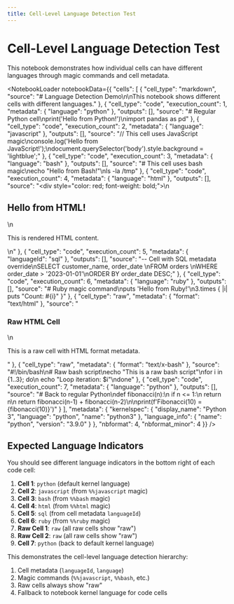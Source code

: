 ```yaml
---
title: Cell-Level Language Detection Test
---
```


# Cell-Level Language Detection Test

This notebook demonstrates how individual cells can have different languages through magic commands and cell metadata.


<NotebookLoader
  notebookData={{
    "cells": [
      {
        "cell_type": "markdown",
        "source": "# Language Detection Demo\n\nThis notebook shows different cells with different languages."
      },
      {
        "cell_type": "code", 
        "execution_count": 1,
        "metadata": {
          "language": "python"
        },
        "outputs": [],
        "source": "# Regular Python cell\nprint('Hello from Python!')\nimport pandas as pd"
      },
      {
        "cell_type": "code",
        "execution_count": 2, 
        "metadata": {
          "language": "javascript"
        },
        "outputs": [],
        "source": "// This cell uses JavaScript magic\nconsole.log('Hello from JavaScript!');\ndocument.querySelector('body').style.background = 'lightblue';"
      },
      {
        "cell_type": "code",
        "execution_count": 3,
        "metadata": {
          "language": "bash"
        },
        "outputs": [],
        "source": "# This cell uses bash magic\necho \"Hello from Bash!\"\nls -la /tmp"
      },
      {
        "cell_type": "code",
        "execution_count": 4,
        "metadata": {
          "language": "html"
        },
        "outputs": [],
        "source": "<div style=\"color: red; font-weight: bold;\">\n  <h2>Hello from HTML!</h2>\n  <p>This is rendered HTML content.</p>\n</div>"
      },
      {
        "cell_type": "code",
        "execution_count": 5,
        "metadata": {
          "languageId": "sql"
        },
        "outputs": [],
        "source": "-- Cell with SQL metadata override\nSELECT customer_name, order_date \nFROM orders \nWHERE order_date > '2023-01-01'\nORDER BY order_date DESC;"
      },
      {
        "cell_type": "code",
        "execution_count": 6,
        "metadata": {
          "language": "ruby"
        },
        "outputs": [],
        "source": "# Ruby magic command\nputs 'Hello from Ruby!'\n3.times { |i| puts \"Count: #{i}\" }"
      },
      {
        "cell_type": "raw",
        "metadata": {
          "format": "text/html"
        },
        "source": "<h3>Raw HTML Cell</h3>\n<p>This is a raw cell with HTML format metadata.</p>"
      },
      {
        "cell_type": "raw",
        "metadata": {
          "format": "text/x-bash"
        },
        "source": "#!/bin/bash\n# Raw bash script\necho \"This is a raw bash script\"\nfor i in {1..3}; do\n  echo \"Loop iteration: $i\"\ndone"
      },
      {
        "cell_type": "code",
        "execution_count": 7,
        "metadata": {
          "language": "python"
        },
        "outputs": [],
        "source": "# Back to regular Python\ndef fibonacci(n):\n    if n <= 1:\n        return n\n    return fibonacci(n-1) + fibonacci(n-2)\n\nprint(f'Fibonacci(10) = {fibonacci(10)}')"
      }
    ],
    "metadata": {
      "kernelspec": {
        "display_name": "Python 3",
        "language": "python",
        "name": "python3"
      },
      "language_info": {
        "name": "python",
        "version": "3.9.0"
      }
    },
    "nbformat": 4,
    "nbformat_minor": 4
  }}
/>

## Expected Language Indicators

You should see different language indicators in the bottom right of each code cell:

1. **Cell 1**: `python` (default kernel language)
2. **Cell 2**: `javascript` (from `%%javascript` magic)
3. **Cell 3**: `bash` (from `%%bash` magic) 
4. **Cell 4**: `html` (from `%%html` magic)
5. **Cell 5**: `sql` (from cell metadata `languageId`)
6. **Cell 6**: `ruby` (from `%%ruby` magic)
7. **Raw Cell 1**: `raw` (all raw cells show "raw")
8. **Raw Cell 2**: `raw` (all raw cells show "raw")
9. **Cell 7**: `python` (back to default kernel language)

This demonstrates the cell-level language detection hierarchy:
1. Cell metadata (`languageId`, `language`)
2. Magic commands (`%%javascript`, `%%bash`, etc.)
3. Raw cells always show "raw"
4. Fallback to notebook kernel language for code cells 